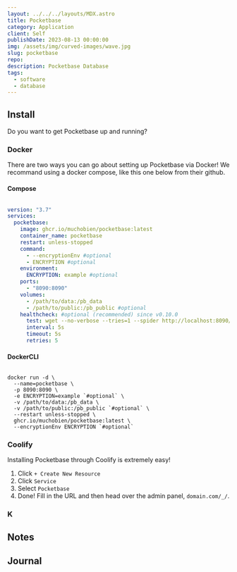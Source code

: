 ```yaml
---
layout: ../../../layouts/MDX.astro
title: Pocketbase
category: Application
client: Self
publishDate: 2023-08-13 00:00:00
img: /assets/img/curved-images/wave.jpg
slug: pocketbase
repo:
description: Pocketbase Database
tags:
  - software
  - database
---
```



<Widget img={frontmatter.img} skeleton={false} >

<MDXJS>

## Install

Do you want to get Pocketbase up and running?

### Docker

There are two ways you can go about setting up Pocketbase via Docker!
We recommand using a docker compose, like this one below from their github.

#### Compose

```yaml

version: "3.7"
services:
  pocketbase:
    image: ghcr.io/muchobien/pocketbase:latest
    container_name: pocketbase
    restart: unless-stopped
    command:
      - --encryptionEnv #optional
      - ENCRYPTION #optional
    environment:
      ENCRYPTION: example #optional
    ports:
      - "8090:8090"
    volumes:
      - /path/to/data:/pb_data
      - /path/to/public:/pb_public #optional
    healthcheck: #optional (recommended) since v0.10.0
      test: wget --no-verbose --tries=1 --spider http://localhost:8090/api/health || exit 1
      interval: 5s
      timeout: 5s
      retries: 5

```

#### DockerCLI

```shell

docker run -d \
  --name=pocketbase \
  -p 8090:8090 \
  -e ENCRYPTION=example `#optional` \
  -v /path/to/data:/pb_data \
  -v /path/to/public:/pb_public `#optional` \
  --restart unless-stopped \
  ghcr.io/muchobien/pocketbase:latest \
  --encryptionEnv ENCRYPTION `#optional`

```

### Coolify

Installing Pocketbase through Coolify is extremely easy!

1. Click `+ Create New Resource`
2. Click `Service`
3. Select `Pocketbase`
4. Done! Fill in the URL and then head over the admin panel, `domain.com/_/`.

### K

</MDXJS>

<MDXJS>

## Notes

<NotesGlob />

</MDXJS>

<MDXJS>

## Journal

<JournalGlob />

</MDXJS>

</Widget>
